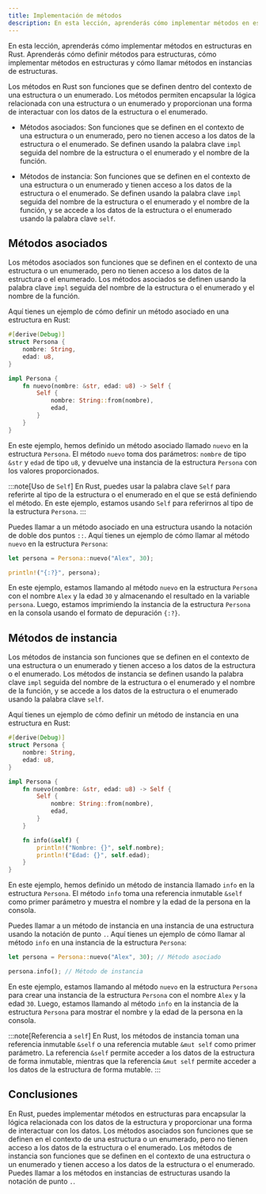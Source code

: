```yaml
---
title: Implementación de métodos
description: En esta lección, aprenderás cómo implementar métodos en estructuras en Rust. Aprenderás cómo definir métodos para estructuras, cómo implementar métodos en estructuras y cómo llamar métodos en instancias de estructuras.
---
```


En esta lección, aprenderás cómo implementar métodos en estructuras en Rust. Aprenderás cómo definir métodos para estructuras, cómo implementar métodos en estructuras y cómo llamar métodos en instancias de estructuras.

Los métodos en Rust son funciones que se definen dentro del contexto de una estructura o un enumerado. Los métodos permiten encapsular la lógica relacionada con una estructura o un enumerado y proporcionan una forma de interactuar con los datos de la estructura o el enumerado.

- Métodos asociados: Son funciones que se definen en el contexto de una estructura o un enumerado, pero no tienen acceso a los datos de la estructura o el enumerado. Se definen usando la palabra clave `impl` seguida del nombre de la estructura o el enumerado y el nombre de la función.

- Métodos de instancia: Son funciones que se definen en el contexto de una estructura o un enumerado y tienen acceso a los datos de la estructura o el enumerado. Se definen usando la palabra clave `impl` seguida del nombre de la estructura o el enumerado y el nombre de la función, y se accede a los datos de la estructura o el enumerado usando la palabra clave `self`.

## Métodos asociados

Los métodos asociados son funciones que se definen en el contexto de una estructura o un enumerado, pero no tienen acceso a los datos de la estructura o el enumerado. Los métodos asociados se definen usando la palabra clave `impl` seguida del nombre de la estructura o el enumerado y el nombre de la función.

Aquí tienes un ejemplo de cómo definir un método asociado en una estructura en Rust:

```rust
#[derive(Debug)]
struct Persona {
    nombre: String,
    edad: u8,
}

impl Persona {
    fn nuevo(nombre: &str, edad: u8) -> Self {
        Self {
            nombre: String::from(nombre),
            edad,
        }
    }
}
```

En este ejemplo, hemos definido un método asociado llamado `nuevo` en la estructura `Persona`. El método `nuevo` toma dos parámetros: `nombre` de tipo `&str` y `edad` de tipo `u8`, y devuelve una instancia de la estructura `Persona` con los valores proporcionados.

:::note[Uso de `Self`]
En Rust, puedes usar la palabra clave `Self` para referirte al tipo de la estructura o el enumerado en el que se está definiendo el método. En este ejemplo, estamos usando `Self` para referirnos al tipo de la estructura `Persona`.
:::

Puedes llamar a un método asociado en una estructura usando la notación de doble dos puntos `::`. Aquí tienes un ejemplo de cómo llamar al método `nuevo` en la estructura `Persona`:

```rust
let persona = Persona::nuevo("Alex", 30);

println!("{:?}", persona);
```

En este ejemplo, estamos llamando al método `nuevo` en la estructura `Persona` con el nombre `Alex` y la edad `30` y almacenando el resultado en la variable `persona`. Luego, estamos imprimiendo la instancia de la estructura `Persona` en la consola usando el formato de depuración `{:?}`.

## Métodos de instancia

Los métodos de instancia son funciones que se definen en el contexto de una estructura o un enumerado y tienen acceso a los datos de la estructura o el enumerado. Los métodos de instancia se definen usando la palabra clave `impl` seguida del nombre de la estructura o el enumerado y el nombre de la función, y se accede a los datos de la estructura o el enumerado usando la palabra clave `self`.

Aquí tienes un ejemplo de cómo definir un método de instancia en una estructura en Rust:

```rust
#[derive(Debug)]
struct Persona {
    nombre: String,
    edad: u8,
}

impl Persona {
    fn nuevo(nombre: &str, edad: u8) -> Self {
        Self {
            nombre: String::from(nombre),
            edad,
        }
    }

    fn info(&self) {
        println!("Nombre: {}", self.nombre);
        println!("Edad: {}", self.edad);
    }
}
```

En este ejemplo, hemos definido un método de instancia llamado `info` en la estructura `Persona`. El método `info` toma una referencia inmutable `&self` como primer parámetro y muestra el nombre y la edad de la persona en la consola.

Puedes llamar a un método de instancia en una instancia de una estructura usando la notación de punto `.`. Aquí tienes un ejemplo de cómo llamar al método `info` en una instancia de la estructura `Persona`:

```rust
let persona = Persona::nuevo("Alex", 30); // Método asociado

persona.info(); // Método de instancia
```

En este ejemplo, estamos llamando al método `nuevo` en la estructura `Persona` para crear una instancia de la estructura `Persona` con el nombre `Alex` y la edad `30`. Luego, estamos llamando al método `info` en la instancia de la estructura `Persona` para mostrar el nombre y la edad de la persona en la consola.

:::note[Referencia a `self`]
En Rust, los métodos de instancia toman una referencia inmutable `&self` o una referencia mutable `&mut self` como primer parámetro. La referencia `&self` permite acceder a los datos de la estructura de forma inmutable, mientras que la referencia `&mut self` permite acceder a los datos de la estructura de forma mutable.
:::

## Conclusiones

En Rust, puedes implementar métodos en estructuras para encapsular la lógica relacionada con los datos de la estructura y proporcionar una forma de interactuar con los datos. Los métodos asociados son funciones que se definen en el contexto de una estructura o un enumerado, pero no tienen acceso a los datos de la estructura o el enumerado. Los métodos de instancia son funciones que se definen en el contexto de una estructura o un enumerado y tienen acceso a los datos de la estructura o el enumerado. Puedes llamar a los métodos en instancias de estructuras usando la notación de punto `.`.





